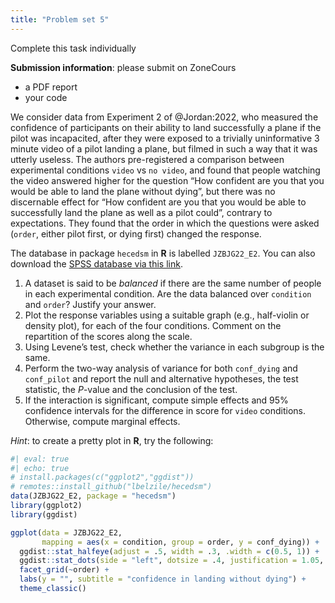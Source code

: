 ```yaml
---
title: "Problem set 5"
---
```


Complete this task individually

**Submission information**: please submit on ZoneCours

- a PDF report
- your code



We consider data from Experiment 2 of @Jordan:2022, who measured the confidence of participants on their ability to land successfully a plane if the pilot was incapacited, after they were exposed to a trivially uninformative 3 minute video of a pilot landing a plane, but filmed in such a way that it was utterly useless. The authors pre-registered a comparison between experimental conditions `video` vs `no video`, and found that people watching the video answered higher for the question "How confident are you that you would be able to land the plane without dying", but there was no discernable effect for "How confident are you that you would be able to successfully land the plane as well as a pilot could", contrary to expectations. They found that the order in which the questions were asked (`order`, either pilot first, or dying first) changed the response.

The database in package `hecedsm` in **R** is labelled `JZBJG22_E2`. You can also download the [SPSS database via this link](/files/data/SPSS/JZBJG22_E2.sav).


1. A dataset is said to be *balanced* if there are the same number of people in each experimental condition. Are the data balanced over `condition` and `order`? Justify your answer.
2. Plot the response variables using a suitable graph (e.g., half-violin or density plot), for each of the four conditions. Comment on the repartition of the scores along the scale.
3. Using Levene's test, check whether the variance in each subgroup is the same.
4. Perform the two-way analysis of variance for both `conf_dying` and `conf_pilot` and report the null and alternative hypotheses, the test statistic, the $P$-value and the conclusion of the test. 
5. If the interaction is significant, compute simple effects and 95% confidence intervals for the difference in score for `video` conditions. Otherwise, compute marginal effects.


*Hint*: to create a pretty plot in **R**, try the following:

```r
#| eval: true
#| echo: true
# install.packages(c("ggplot2","ggdist"))
# remotes::install_github("lbelzile/hecedsm")
data(JZBJG22_E2, package = "hecedsm")
library(ggplot2)
library(ggdist)

ggplot(data = JZBJG22_E2, 
       mapping = aes(x = condition, group = order, y = conf_dying)) + 
  ggdist::stat_halfeye(adjust = .5, width = .3, .width = c(0.5, 1)) + 
  ggdist::stat_dots(side = "left", dotsize = .4, justification = 1.05, binwidth = .1) +
  facet_grid(~order) + 
  labs(y = "", subtitle = "confidence in landing without dying") +
  theme_classic()
```
